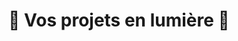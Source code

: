 ---
title: "🌟 Vos projets en lumière 🌟"
images:
  - "/images/header/videograph.webp"
  - "/images/header/terapia.webp"
  - "/images/header/montana.webp"
  - "/images/header/restaurantly.webp"
  - "/images/header/koppee.webp"
  - "/images/header/booth.webp"
  - "/images/header/festavelive.webp"
  - "/images/header/Furni.webp"
  - "/images/header/Productly.webp"
  - "/images/header/Romyk.webp"
  - "/images/header/amado.webp"

---